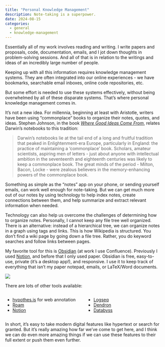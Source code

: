 ```yaml
---
title: "Personal Knowledge Management"
description: Note-taking is a superpower.
date: 2024-08-15
categories: 
  - general
  - knowledge-management
---
```


Essentially all of my work involves reading and writing. I write papers and proposals, code, documentation, emails, and I jot down thoughts in problem-solving sessions. And all of that is in relation to the writings and ideas of an incredibly large number of people.

Keeping up with all this information requires knowledge management systems. They are often integrated into our online experiences - we have bookmarks, searchable email inboxes, online code repositories, etc.

But some effort is needed to use these systems effectively, without being overwhelmed by all of these disparate systems. That’s where personal knowledge management comes in.

It’s not a new idea. For millennia, beginning at least with Aristotle, writers have been using “commonplace“ books to organize their notes, quotes, and ideas. Stephen Johnson, in the book [*Where Good Ideas Come From*](https://www.ted.com/talks/steven_johnson_where_good_ideas_come_from?subtitle=en), relates Darwin’s notebooks to this tradition:

> Darwin’s notebooks lie at the tail end of a long and fruitful tradition that peaked in Enlightenment-era Europe, particularly in England: the practice of maintaining a ‘commonplace’ book. Scholars, amateur scientists, aspiring men of letters - just about anyone with intellectual ambition in the seventeenth and eighteenth centuries was likely to keep a commonplace book. The great minds of the period - Milton, Bacon, Locke - were zealous believers in the memory-enhancing powers of the commonplace book.

Something as simple as the “notes” app on your phone, or sending yourself emails, can work well enough for note-taking. But we can get much more out of our notes by using technology to help index notes, create connections between them, and help summarize and extract relevant information when needed.

Technology can also help us overcome the challenges of determining how to organize notes. Personally, I cannot keep any file tree well organized. There is an alternative: instead of a hierarchical tree, we can organize notes in a graph using tags and links. This is how Wikipedia is structured. You don’t find a wiki page by going down a file tree. Rather, you do keyword searches and follow links between pages.

My favorite tool for this is [Obsidian](https://obsidian.md) (at work I use Confluence). Previously I used [Notion](https://www.notion.com), and before that I only used paper. Obsidian is free, easy-to-use, private (it’s a desktop app!), and responsive. I use it to keep track of everything that isn’t my paper notepad, emails, or LaTeX/Word documents.

![](obsidian.png){.preview-image}

There are lots of other tools available:

::::: columns
::: {.column width="50%"}
-   [hypothes.is](http://hypothes.is/) for web annotation
-   [Roam](https://roamresearch.com/)
-   [Notion](https://www.notion.so/)
:::

::: {.column width="50%"}
-   [Logseq](https://logseq.com/)
-   [Dendron](https://www.dendron.so/)
-   [Databyss](https://databyss.org/)
:::
:::::

In short, it’s easy to take modern digital features like hypertext or search for granted. But it’s really amazing how far we’ve come to get here, and I think we can do even more amazing things if we can use these features to their full extent or push them even further.
